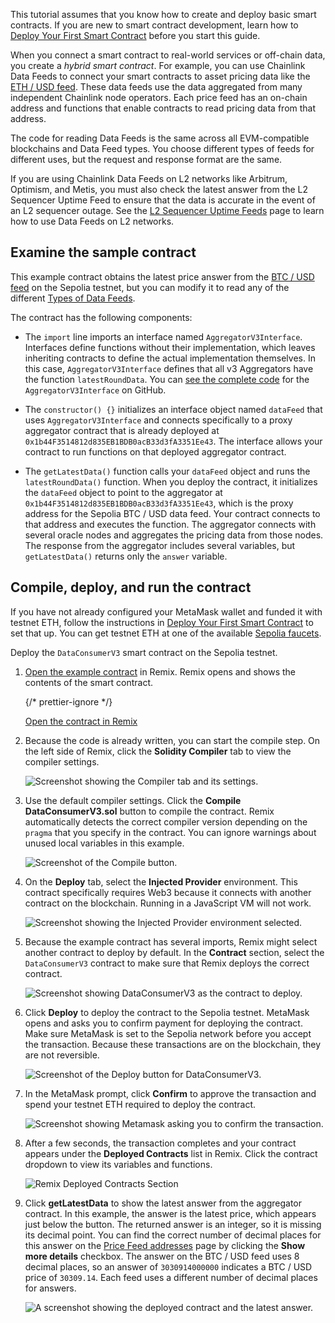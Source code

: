 
<Aside type="note" title="New to smart contracts?">

This tutorial assumes that you know how to create and deploy basic smart contracts. If you are new to smart contract development, learn how to [Deploy Your First Smart Contract](/getting-started/deploy-your-first-contract/) before you start this guide.

</Aside>

When you connect a smart contract to real-world services or off-chain data, you create a _hybrid smart contract_. For example, you can use Chainlink Data Feeds to connect your smart contracts to asset pricing data like the [ETH / USD feed](https://data.chain.link/eth-usd). These data feeds use the data aggregated from many independent Chainlink node operators. Each price feed has an on-chain address and functions that enable contracts to read pricing data from that address.

The code for reading Data Feeds is the same across all EVM-compatible blockchains and Data Feed types. You choose different types of feeds for different uses, but the request and response format are the same.

<Aside type="caution" title="Using Data Feeds on L2 networks">

If you are using Chainlink Data Feeds on L2 networks like Arbitrum, Optimism, and Metis, you must also check the latest answer from the L2 Sequencer Uptime Feed to ensure that the data is accurate in the event of an L2 sequencer outage. See the [L2 Sequencer Uptime Feeds](/data-feeds/l2-sequencer-feeds) page to learn how to use Data Feeds on L2 networks.

</Aside>

## Examine the sample contract

This example contract obtains the latest price answer from the [BTC / USD feed](/data-feeds/price-feeds/addresses) on the Sepolia testnet, but you can modify it to read any of the different [Types of Data Feeds](/data-feeds#types-of-data-feeds).

<CodeSample src="samples/DataFeeds/DataConsumerV3.sol" />

The contract has the following components:

- The `import` line imports an interface named `AggregatorV3Interface`. Interfaces define functions without their implementation, which leaves inheriting contracts to define the actual implementation themselves. In this case, `AggregatorV3Interface` defines that all v3 Aggregators have the function `latestRoundData`. You can [see the complete code](https://github.com/smartcontractkit/chainlink/blob/develop/contracts/src/v0.8/interfaces/AggregatorV3Interface.sol) for the `AggregatorV3Interface` on GitHub.

- The `constructor() {}` initializes an interface object named `dataFeed` that uses `AggregatorV3Interface` and connects specifically to a proxy aggregator contract that is already deployed at `0x1b44F3514812d835EB1BDB0acB33d3fA3351Ee43`. The interface allows your contract to run functions on that deployed aggregator contract.

- The `getLatestData()` function calls your `dataFeed` object and runs the `latestRoundData()` function. When you deploy the contract, it initializes the `dataFeed` object to point to the aggregator at `0x1b44F3514812d835EB1BDB0acB33d3fA3351Ee43`, which is the proxy address for the Sepolia BTC / USD data feed. Your contract connects to that address and executes the function. The aggregator connects with several oracle nodes and aggregates the pricing data from those nodes. The response from the aggregator includes several variables, but `getLatestData()` returns only the `answer` variable.

## Compile, deploy, and run the contract

<Aside type="caution" title="Configure and fund your wallet">

If you have not already configured your MetaMask wallet and funded it with testnet ETH, follow the instructions in [Deploy Your First Smart Contract](/getting-started/deploy-your-first-contract#install-and-fund-your-metamask-wallet) to set that up. You can get testnet ETH at one of the available [Sepolia faucets](/resources/link-token-contracts/#sepolia-testnet).

</Aside>

Deploy the `DataConsumerV3` smart contract on the Sepolia testnet.

1. [Open the example contract](https://remix.ethereum.org/#url=https://docs.chain.link/samples/DataFeeds/DataConsumerV3.sol) in Remix. Remix opens and shows the contents of the smart contract.

   {/* prettier-ignore */}
   <div class="remix-callout">
     <a href="https://remix.ethereum.org/#url=https://docs.chain.link/samples/DataFeeds/DataConsumerV3.sol">Open the contract in Remix</a>
   </div>

1. Because the code is already written, you can start the compile step. On the left side of Remix, click the **Solidity Compiler** tab to view the compiler settings.

   ![Screenshot showing the Compiler tab and its settings.](/images/getting-started/selectSolidityCompiler.png)

1. Use the default compiler settings. Click the **Compile DataConsumerV3.sol** button to compile the contract. Remix automatically detects the correct compiler version depending on the `pragma` that you specify in the contract. You can ignore warnings about unused local variables in this example.

   ![Screenshot of the Compile button.](/images/getting-started/compileDataConsumerV3.png)

1. On the **Deploy** tab, select the **Injected Provider** environment. This contract specifically requires Web3 because it connects with another contract on the blockchain. Running in a JavaScript VM will not work.

   ![Screenshot showing the Injected Provider environment selected.](/images/getting-started/selectWeb3.png)

1. Because the example contract has several imports, Remix might select another contract to deploy by default. In the **Contract** section, select the `DataConsumerV3` contract to make sure that Remix deploys the correct contract.

   ![Screenshot showing DataConsumerV3 as the contract to deploy.](/images/getting-started/selectDataConsumerV3.png)

1. Click **Deploy** to deploy the contract to the Sepolia testnet. MetaMask opens and asks you to confirm payment for deploying the contract. Make sure MetaMask is set to the Sepolia network before you accept the transaction. Because these transactions are on the blockchain, they are not reversible.

   ![Screenshot of the Deploy button for DataConsumerV3.](/images/getting-started/deployDataConsumerV3.png)

1. In the MetaMask prompt, click **Confirm** to approve the transaction and spend your testnet ETH required to deploy the contract.

   ![Screenshot showing Metamask asking you to confirm the transaction.](/images/getting-started/confirmTransaction.png)

1. After a few seconds, the transaction completes and your contract appears under the **Deployed Contracts** list in Remix. Click the contract dropdown to view its variables and functions.

   ![Remix Deployed Contracts Section](/images/getting-started/deployedContractDataConsumerV3.png)

1. Click **getLatestData** to show the latest answer from the aggregator contract. In this example, the answer is the latest price, which appears just below the button. The returned answer is an integer, so it is missing its decimal point. You can find the correct number of decimal places for this answer on the [Price Feed addresses](/data-feeds/price-feeds/addresses) page by clicking the **Show more details** checkbox. The answer on the BTC / USD feed uses 8 decimal places, so an answer of `3030914000000` indicates a BTC / USD price of `30309.14`. Each feed uses a different number of decimal places for answers.

   ![A screenshot showing the deployed contract and the latest answer.](/images/getting-started/getLatestPrice.png)
